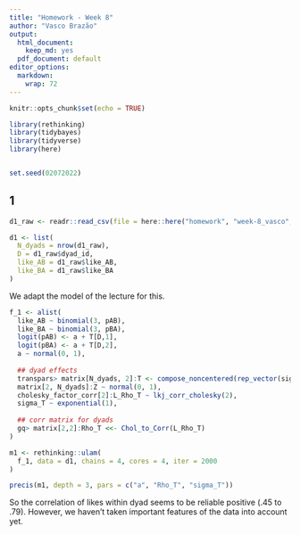 ```yaml
---
title: "Homework - Week 8"
author: "Vasco Brazão"
output:
  html_document:
    keep_md: yes
  pdf_document: default
editor_options:
  markdown:
    wrap: 72
---
```


```r
knitr::opts_chunk$set(echo = TRUE)
```

```r
library(rethinking)
library(tidybayes)
library(tidyverse)
library(here)


set.seed(02072022)
```

## 1

```r
d1_raw <- readr::read_csv(file = here::here("homework", "week-8_vasco", "week08_Monks.csv"))

d1 <- list(
  N_dyads = nrow(d1_raw),
  D = d1_raw$dyad_id,
  like_AB = d1_raw$like_AB,
  like_BA = d1_raw$like_BA
)
```

We adapt the model of the lecture for this.

```r
f_1 <- alist(
  like_AB ~ binomial(3, pAB),
  like_BA ~ binomial(3, pBA),
  logit(pAB) <- a + T[D,1],
  logit(pBA) <- a + T[D,2],
  a ~ normal(0, 1),
  
  ## dyad effects
  transpars> matrix[N_dyads, 2]:T <- compose_noncentered(rep_vector(sigma_T, 2), L_Rho_T, Z),
  matrix[2, N_dyads]:Z ~ normal(0, 1),
  cholesky_factor_corr[2]:L_Rho_T ~ lkj_corr_cholesky(2),
  sigma_T ~ exponential(1),
  
  ## corr matrix for dyads
  gq> matrix[2,2]:Rho_T <<- Chol_to_Corr(L_Rho_T) 
)

m1 <- rethinking::ulam(
  f_1, data = d1, chains = 4, cores = 4, iter = 2000
)

precis(m1, depth = 3, pars = c("a", "Rho_T", "sigma_T"))
```

So the correlation of likes within dyad seems to be reliable positive (.45 to .79). However, we haven't taken important features of the data into account yet.

